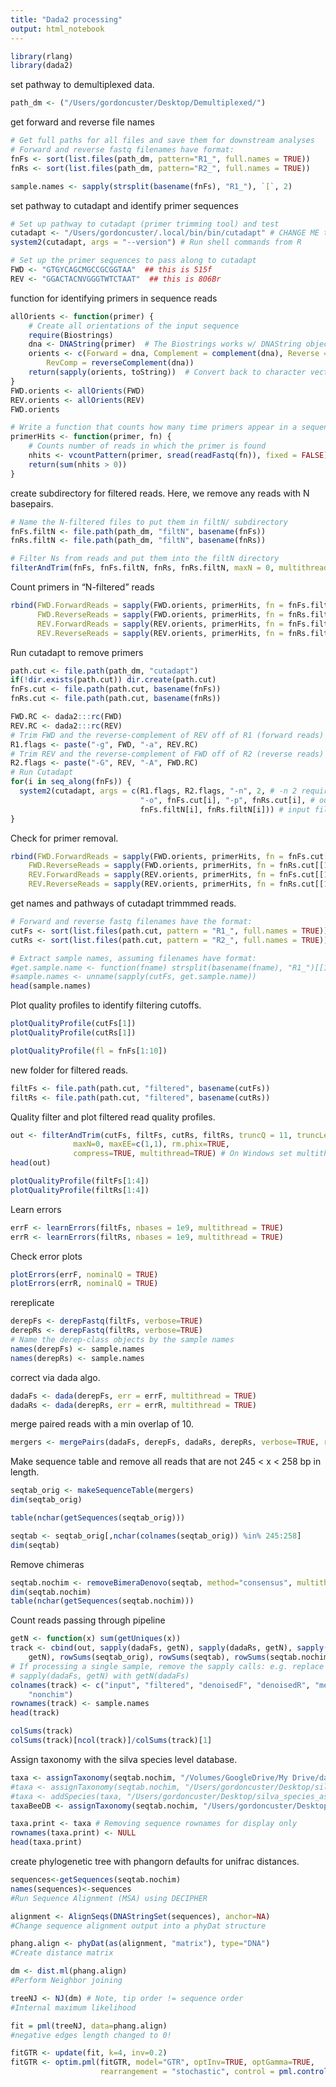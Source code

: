 ```yaml
---
title: "Dada2 processing"
output: html_notebook
---
```


```r
library(rlang)
library(dada2) 
```

set pathway to demultiplexed data.
```r
path_dm <- ("/Users/gordoncuster/Desktop/Demultiplexed/")
```

get forward and reverse file names
```r
# Get full paths for all files and save them for downstream analyses
# Forward and reverse fastq filenames have format: 
fnFs <- sort(list.files(path_dm, pattern="R1_", full.names = TRUE))
fnRs <- sort(list.files(path_dm, pattern="R2_", full.names = TRUE))

sample.names <- sapply(strsplit(basename(fnFs), "R1_"), `[`, 2)
```

set pathway to cutadapt and identify primer sequences
```r
# Set up pathway to cutadapt (primer trimming tool) and test
cutadapt <- "/Users/gordoncuster/.local/bin/bin/cutadapt" # CHANGE ME to the cutadapt path on your machine
system2(cutadapt, args = "--version") # Run shell commands from R

# Set up the primer sequences to pass along to cutadapt
FWD <- "GTGYCAGCMGCCGCGGTAA"  ## this is 515f
REV <- "GGACTACNVGGGTWTCTAAT"  ## this is 806Br
```

function for identifying primers in sequence reads
```r
allOrients <- function(primer) {
    # Create all orientations of the input sequence
    require(Biostrings)
    dna <- DNAString(primer)  # The Biostrings works w/ DNAString objects rather than character vectors
    orients <- c(Forward = dna, Complement = complement(dna), Reverse = reverse(dna), 
        RevComp = reverseComplement(dna))
    return(sapply(orients, toString))  # Convert back to character vector
}
FWD.orients <- allOrients(FWD)
REV.orients <- allOrients(REV)
FWD.orients

# Write a function that counts how many time primers appear in a sequence
primerHits <- function(primer, fn) {
    # Counts number of reads in which the primer is found
    nhits <- vcountPattern(primer, sread(readFastq(fn)), fixed = FALSE)
    return(sum(nhits > 0))
}
```

create subdirectory for filtered reads. Here, we remove any reads with N basepairs. 
```r
# Name the N-filtered files to put them in filtN/ subdirectory
fnFs.filtN <- file.path(path_dm, "filtN", basename(fnFs))
fnRs.filtN <- file.path(path_dm, "filtN", basename(fnRs))

# Filter Ns from reads and put them into the filtN directory
filterAndTrim(fnFs, fnFs.filtN, fnRs, fnRs.filtN, maxN = 0, multithread = TRUE) 

```

Count primers in "N-filtered" reads
```r
rbind(FWD.ForwardReads = sapply(FWD.orients, primerHits, fn = fnFs.filtN[[1]]), 
      FWD.ReverseReads = sapply(FWD.orients, primerHits, fn = fnRs.filtN[[1]]), 
      REV.ForwardReads = sapply(REV.orients, primerHits, fn = fnFs.filtN[[1]]), 
      REV.ReverseReads = sapply(REV.orients, primerHits, fn = fnRs.filtN[[1]]))
```

Run cutadapt to remove primers 
```r
path.cut <- file.path(path_dm, "cutadapt")
if(!dir.exists(path.cut)) dir.create(path.cut)
fnFs.cut <- file.path(path.cut, basename(fnFs))
fnRs.cut <- file.path(path.cut, basename(fnRs))

FWD.RC <- dada2:::rc(FWD)
REV.RC <- dada2:::rc(REV)
# Trim FWD and the reverse-complement of REV off of R1 (forward reads)
R1.flags <- paste("-g", FWD, "-a", REV.RC) 
# Trim REV and the reverse-complement of FWD off of R2 (reverse reads)
R2.flags <- paste("-G", REV, "-A", FWD.RC) 
# Run Cutadapt
for(i in seq_along(fnFs)) {
  system2(cutadapt, args = c(R1.flags, R2.flags, "-n", 2, # -n 2 required to remove FWD and REV from reads
                             "-o", fnFs.cut[i], "-p", fnRs.cut[i], # output files
                             fnFs.filtN[i], fnRs.filtN[i])) # input file
}
```

Check for primer removal. 
```r
rbind(FWD.ForwardReads = sapply(FWD.orients, primerHits, fn = fnFs.cut[[1]]), 
    FWD.ReverseReads = sapply(FWD.orients, primerHits, fn = fnRs.cut[[1]]), 
    REV.ForwardReads = sapply(REV.orients, primerHits, fn = fnFs.cut[[1]]), 
    REV.ReverseReads = sapply(REV.orients, primerHits, fn = fnRs.cut[[1]]))
```

get names and pathways of cutadapt trimmmed reads. 
```r
# Forward and reverse fastq filenames have the format:
cutFs <- sort(list.files(path.cut, pattern = "R1_", full.names = TRUE))
cutRs <- sort(list.files(path.cut, pattern = "R2_", full.names = TRUE))

# Extract sample names, assuming filenames have format:
#get.sample.name <- function(fname) strsplit(basename(fname), "R1_")[[1]][2]
#sample.names <- unname(sapply(cutFs, get.sample.name))
head(sample.names)
```

Plot quality profiles to identify filtering cutoffs. 
```r
plotQualityProfile(cutFs[1])
plotQualityProfile(cutRs[1])

plotQualityProfile(fl = fnFs[1:10])
```

new folder for filtered reads. 
```r
filtFs <- file.path(path.cut, "filtered", basename(cutFs))
filtRs <- file.path(path.cut, "filtered", basename(cutRs))
```

Quality filter and plot filtered read quality profiles.
```r
out <- filterAndTrim(cutFs, filtFs, cutRs, filtRs, truncQ = 11, truncLen = c(150,140),
              maxN=0, maxEE=c(1,1), rm.phix=TRUE,
              compress=TRUE, multithread=TRUE) # On Windows set multithread=FALSE
head(out)

plotQualityProfile(filtFs[1:4])
plotQualityProfile(filtRs[1:4])
```

Learn errors
```r
errF <- learnErrors(filtFs, nbases = 1e9, multithread = TRUE)
errR <- learnErrors(filtRs, nbases = 1e9, multithread = TRUE)
```

Check error plots
```r
plotErrors(errF, nominalQ = TRUE)
plotErrors(errR, nominalQ = TRUE)
```

rereplicate
```r
derepFs <- derepFastq(filtFs, verbose=TRUE)
derepRs <- derepFastq(filtRs, verbose=TRUE)
# Name the derep-class objects by the sample names
names(derepFs) <- sample.names
names(derepRs) <- sample.names
```

correct via dada algo. 
```r
dadaFs <- dada(derepFs, err = errF, multithread = TRUE)
dadaRs <- dada(derepRs, err = errR, multithread = TRUE)
```

merge paired reads with a min overlap of 10. 
```r
mergers <- mergePairs(dadaFs, derepFs, dadaRs, derepRs, verbose=TRUE, returnRejects = T, minOverlap = 10)
```

Make sequence table and remove all reads that are not 245 < x < 258 bp in length. 
```r
seqtab_orig <- makeSequenceTable(mergers)
dim(seqtab_orig)

table(nchar(getSequences(seqtab_orig)))

seqtab <- seqtab_orig[,nchar(colnames(seqtab_orig)) %in% 245:258]
dim(seqtab)
```

Remove chimeras
```r
seqtab.nochim <- removeBimeraDenovo(seqtab, method="consensus", multithread=TRUE, verbose=TRUE)
dim(seqtab.nochim)
table(nchar(getSequences(seqtab.nochim)))
```

Count reads passing through pipeline
```r
getN <- function(x) sum(getUniques(x))
track <- cbind(out, sapply(dadaFs, getN), sapply(dadaRs, getN), sapply(mergers, 
    getN), rowSums(seqtab_orig), rowSums(seqtab), rowSums(seqtab.nochim))
# If processing a single sample, remove the sapply calls: e.g. replace
# sapply(dadaFs, getN) with getN(dadaFs)
colnames(track) <- c("input", "filtered", "denoisedF", "denoisedR", "merged", "seqtaborig", "seqtab",
    "nonchim")
rownames(track) <- sample.names
head(track)

colSums(track)
colSums(track)[ncol(track)]/colSums(track)[1]
```

Assign taxonomy with the silva species level database. 
```r
taxa <- assignTaxonomy(seqtab.nochim, "/Volumes/GoogleDrive/My Drive/databases/silva_nr99_v138.1_wSpecies_train_set.fa.gz", multithread=TRUE)
#taxa <- assignTaxonomy(seqtab.nochim, "/Users/gordoncuster/Desktop/silva_nr99_v138.1_train_set.fa.gz", multithread=TRUE)
#taxa <- addSpecies(taxa, "/Users/gordoncuster/Desktop/silva_species_assignment_v138.1.fa.gz")
taxaBeeDB <- assignTaxonomy(seqtab.nochim, "/Users/gordoncuster/Desktop/BEEx_v2023.01.30___dada2_v4.fasta.gz", multithread=TRUE)
```

```r
taxa.print <- taxa # Removing sequence rownames for display only
rownames(taxa.print) <- NULL
head(taxa.print)
```


create phylogenetic tree with phangorn defaults for unifrac distances. 
```r
sequences<-getSequences(seqtab.nochim)
names(sequences)<-sequences
#Run Sequence Alignment (MSA) using DECIPHER

alignment <- AlignSeqs(DNAStringSet(sequences), anchor=NA)
#Change sequence alignment output into a phyDat structure

phang.align <- phyDat(as(alignment, "matrix"), type="DNA")
#Create distance matrix

dm <- dist.ml(phang.align)
#Perform Neighbor joining

treeNJ <- NJ(dm) # Note, tip order != sequence order
#Internal maximum likelihood

fit = pml(treeNJ, data=phang.align)
#negative edges length changed to 0!

fitGTR <- update(fit, k=4, inv=0.2)
fitGTR <- optim.pml(fitGTR, model="GTR", optInv=TRUE, optGamma=TRUE,
                    rearrangement = "stochastic", control = pml.control(trace = 0))
```


